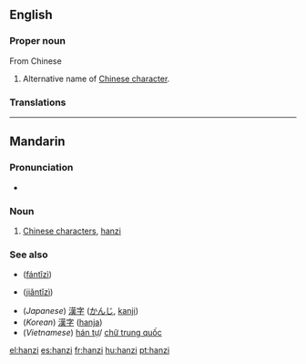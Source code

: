 ==English==

===Proper noun===
{{en-proper noun}}

From Chinese {{etyl|zh}} {{zh-tsp|漢字|汉字|hànzì}}

# Alternative name of [[Chinese character]].

===Translations===
{{trans-see|Chinese character}}
----

==Mandarin==

===Pronunciation===
* {{IPA|[ xan˥˩tsɨ˥˩ ]|lang=cmn}}

===Noun===
{{cmn-noun|p|pin=hànzì|pint=han4zi4|tra=漢字|sim=汉字}}

# [[Chinese character|Chinese characters]], [[hanzi#English|hanzi]]

===See also===
* {{zh-ts|繁體字|繁体字}} ([[fántǐzì]])
* {{zh-ts|簡體字|简体字}} ([[jiǎntǐzì]])
* (''Japanese'') [[漢字]] ([[かんじ]], [[kanji]])
* (''Korean'') [[漢字]] ([[hanja]])
* (''Vietnamese'') [[hán tự]]/ [[chữ trung quốc]]

[[el:hanzi]]
[[es:hanzi]]
[[fr:hanzi]]
[[hu:hanzi]]
[[pt:hanzi]]